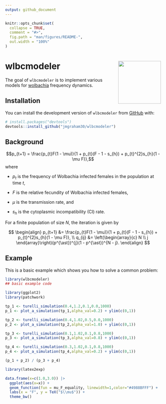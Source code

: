 ```yaml
---
output: github_document
---
```


<!-- README.md is generated from README.Rmd. Please edit that file -->

```r
knitr::opts_chunk$set(
  collapse = TRUE,
  comment = "#>",
  fig.path = "man/figures/README-",
  out.width = "100%"
)
```

# wlbcmodeler <a href="https://github.com/jmgraham30/wlbcmodeler"><img src="man/figures/wlbcmodeler.png" align="right" height="138" /></a>

<!-- badges: start -->
<!-- badges: end -->

The goal of `wlbcmodeler` is to implement various models for [wolbachia](https://en.wikipedia.org/wiki/Wolbachia) frequency dynamics.  

## Installation

You can install the development version of `wlbcmodeler` from [GitHub](https://github.com/) with:

``` r
# install.packages("devtools")
devtools::install_github("jmgraham30/wlbcmodeler")
```

## Background



$$p_{t+1} = \frac{p_{t}F(1 - \mu)}{1 + p_{t}(F - 1 - s_{h}) + p_{t}^{2}s_{h}(1 - \mu F)},$$
where

* $p_{t}$ is the frequency of Wolbachia infected females in the population at time $t$,

* $F$ is the relative fecundity of Wolbachia infected females,

* $\mu$ is the transmission rate, and

* $s_{h}$ is the cytoplasmic incompatibility (CI) rate.

For a finite population of size $N$, the iteration is given by

$$
\begin{align}
p_{t+1} &= \frac{p_{t}F(1 - \mu)}{1 + p_{t}(F - 1 - s_{h}) + p_{t}^{2}s_{h}(1 - \mu F)},  \\
q_{ij} &= \left(\begin{array}{c} N \\ j \end{array}\right)(p^{\ast})^{j}(1 - p^{\ast})^{N - j}. 
\end{align}
$$



## Example

This is a basic example which shows you how to solve a common problem:

```r
library(wlbcmodeler)
## basic example code
```


```r
library(ggplot2)
library(patchwork)

tp_1 <- turelli_simulation(0.4,1.2,0.1,0.0,1000)
p_1 <- plot_a_simulation(tp_1,alpha_val=0.2) + ylim(c(0,1))

tp_2 <- turelli_simulation(0.4,1.02,0.5,0.0,1000)
p_2 <- plot_a_simulation(tp_2,alpha_val=1.0) + ylim(c(0,1))

tp_3 <- turelli_simulation(0.1,1.02,0.1,0.8,1000)
p_3 <- plot_a_simulation(tp_3,alpha_val=0.8) + ylim(c(0,1))

tp_4 <- turelli_simulation(0.3,1.02,0.1,0.8,1000)
p_4 <- plot_a_simulation(tp_4,alpha_val=0.2) + ylim(c(0,1))

(p_1 + p_2) / (p_3 + p_4)
```


```r
library(latex2exp)

data.frame(x=c(1.0,3.0)) |>
  ggplot(aes(x=x)) + 
  geom_function(fun = mu_F_equality, linewidth=1,color="#4988BFFF") + 
  labs(x = "F", y = TeX("$\\mu$")) + 
  theme_bw()
```

